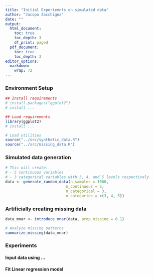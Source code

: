 ```yaml
---
title: "Initial Experiemnts on simulated data"
author: "Jacopo Zacchigna"
date: ""
output:
  html_document:
    toc: true
    toc_depth: 3
    df_print: paged
  pdf_document:
    toc: true
    toc_depth: 3
editor_options: 
  markdown: 
    wrap: 72
---
```


### Environment Setup 

```r
## Install requirements
# install.packages("ggplot2")
# install ...
```

```r
## Load requirements 
library(ggplot2)
# install ...

# Load utilities
source("../src/synthetic_data.R") 
source("../src/missing_data.R") 
```

### Simulated data generation

```r
# This will create:
# - 5 continuous variables
# - 3 categorical variables with 3, 4, and 5 levels respectively
data <- generate_random_data(n_samples = 1000, 
                           n_continuous = 5, 
                           n_categorical = 3,
                           n_categories = c(3, 4, 5))
```

### Artificially creating missing data

```r
data_mnar <- introduce_mnar(data, prop_missing = 0.1)

# Analyze missing patterns
summarize_missing(data_mnar)
```


### Experiments

#### Input data using ...

#### Fit Linear regression model
